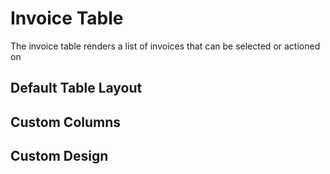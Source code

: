 

<Meta of={PayablesTable} />

# Invoice Table

The invoice table renders a list of invoices that can be selected or actioned on

## Default Table Layout

<Canvas of={PayablesTable.Default} />

## Custom Columns

<Canvas of={PayablesTable.Column} />

## Custom Design

<Canvas of={PayablesTable.Custom} />

`````jsx
  <PayablesTable {...params}>
  ({ invoices, hasNext, getNext, hasPrevious, getPrevious, setResultsPerPage }) => {
      return (
        <div style={{ maxWidth: '800px', margin: 'auto' }}>
          <div style={{ display: 'grid', gridTemplateColumns: 'repeat(4, minmax(0, 1fr))', gap: '5px' }}>
            {invoices.map((invoice) => (
              <div key={invoice.id} style={{ padding: '5px', border: '1px solid #eee' }}>
                <p style={{ fontWeight: 'bold' }}>{invoice.vendor?.name ?? 'N/A'}</p>
                <p style={{ textDecoration: 'underline' }}>{invoice.metadata.projectId}</p>
                <p>Amount: ${invoice.amount}</p>
                <p>Due: {invoice.dueDate?.toDateString()}</p>
              </div>
            ))}
          </div>
          <div style={{ display: 'flex', justifyContent: 'space-between', marginTop: '5px' }}>
            <button
              style={{ padding: '5px', border: '1px solid #eee', color: hasPrevious ? '#000' : '#ccc' }}
              disabled={!hasPrevious}
              onClick={getPrevious}
            >
              Previous
            </button>
            <button
              style={{ padding: '5px', border: '1px solid #eee', color: hasNext ? '#000' : '#ccc' }}
              disabled={!hasNext}
              onClick={getNext}
            >
              Next
            </button>
          </div>
        </div>
      )
    }
  </InvoiceTable>
```import { Canvas, Markdown, Meta, Source } from '@storybook/blocks'

````import { Canvas, Markdown, Meta, Source } from '@storybook/blocks'

`````
